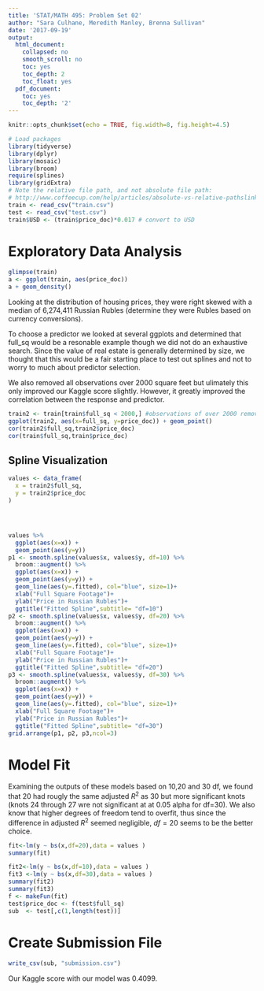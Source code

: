 ```yaml
---
title: 'STAT/MATH 495: Problem Set 02'
author: "Sara Culhane, Meredith Manley, Brenna Sullivan"
date: '2017-09-19'
output:
  html_document:
    collapsed: no
    smooth_scroll: no
    toc: yes
    toc_depth: 2
    toc_float: yes
  pdf_document:
    toc: yes
    toc_depth: '2'
---
```


```r
knitr::opts_chunk$set(echo = TRUE, fig.width=8, fig.height=4.5)

# Load packages
library(tidyverse)
library(dplyr)
library(mosaic)
library(broom)
require(splines)
library(gridExtra)
# Note the relative file path, and not absolute file path:
# http://www.coffeecup.com/help/articles/absolute-vs-relative-pathslinks/
train <- read_csv("train.csv")
test <- read_csv("test.csv")
train$USD <- (train$price_doc)*0.017 # convert to USD
```


# Exploratory Data Analysis

```r
glimpse(train)
a <- ggplot(train, aes(price_doc))
a + geom_density()
```

Looking at the distribution of housing prices, they were right skewed with a median of 6,274,411 Russian Rubles (determine they were Rubles based on currency conversions).

To choose a predictor we looked at several ggplots and determined that full_sq would be a resonable example though we did not do an exhaustive search.  Since the value of real estate is generally determined by size, we thought that this would be a fair starting place to test out splines and not to worry to much about predictor selection.

We also removed all observations over 2000 square feet but ulimately this only improved our Kaggle score slightly.  However, it greatly improved the correlation between the response and predictor.

```r
train2 <- train[train$full_sq < 2000,] #observations of over 2000 removed from the data
ggplot(train2, aes(x=full_sq, y=price_doc)) + geom_point()
cor(train2$full_sq,train2$price_doc)
cor(train$full_sq,train$price_doc)
```

## Spline Visualization

```r
values <- data_frame(
  x = train2$full_sq,
  y = train2$price_doc
)




values %>% 
  ggplot(aes(x=x)) +
  geom_point(aes(y=y))
p1 <- smooth.spline(values$x, values$y, df=10) %>%
  broom::augment() %>% 
  ggplot(aes(x=x)) +
  geom_point(aes(y=y)) +
  geom_line(aes(y=.fitted), col="blue", size=1)+
  xlab("Full Square Footage")+
  ylab("Price in Russian Rubles")+
  ggtitle("Fitted Spline",subtitle= "df=10")
p2 <- smooth.spline(values$x, values$y, df=20) %>%
  broom::augment() %>% 
  ggplot(aes(x=x)) +
  geom_point(aes(y=y)) +
  geom_line(aes(y=.fitted), col="blue", size=1)+
  xlab("Full Square Footage")+
  ylab("Price in Russian Rubles")+
  ggtitle("Fitted Spline",subtitle= "df=20")
p3 <- smooth.spline(values$x, values$y, df=30) %>%
  broom::augment() %>% 
  ggplot(aes(x=x)) +
  geom_point(aes(y=y)) +
  geom_line(aes(y=.fitted), col="blue", size=1)+
  xlab("Full Square Footage")+
  ylab("Price in Russian Rubles")+
  ggtitle("Fitted Spline",subtitle= "df=30")
grid.arrange(p1, p2, p3,ncol=3)
```

# Model Fit

Examining the outputs of these models based on 10,20 and 30 df, we found that 20 had rougly the same adjusted $R^2$ as 30 but more significant knots (knots 24 through 27 wre not significant at at 0.05 alpha for df=30).  We also know that higher degrees of freedom tend to overfit, thus since the difference in adjusted $R^2$ seemed negligible, $df=20$ seems to be the better choice.

```r
fit<-lm(y ~ bs(x,df=20),data = values )
summary(fit)

fit2<-lm(y ~ bs(x,df=10),data = values )
fit3 <-lm(y ~ bs(x,df=30),data = values )
summary(fit2)
summary(fit3)
f <- makeFun(fit)
test$price_doc <- f(test$full_sq)
sub  <- test[,c(1,length(test))]

```


# Create Submission File

```r
write_csv(sub, "submission.csv")
```


Our Kaggle score with our model was 0.4099.